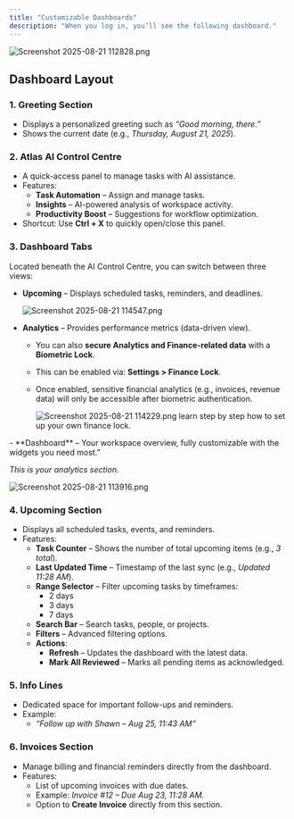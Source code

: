 ```yaml
---
title: "Customizable Dashboards"
description: "When you log in, you’ll see the following dashboard."
---
```


![Screenshot 2025-08-21 112828.png](/images/Screenshot2025-08-21112828.png)

## **Dashboard Layout**

### **1. Greeting Section**

- Displays a personalized greeting such as _“Good morning, there.”_
- Shows the current date (e.g., _Thursday, August 21, 2025_).

### **2. Atlas AI Control Centre**

- A quick-access panel to manage tasks with AI assistance.
- Features:
  - **Task Automation** – Assign and manage tasks.
  - **Insights** – AI-powered analysis of workspace activity.
  - **Productivity Boost** – Suggestions for workflow optimization.
- Shortcut: Use **Ctrl \+ X** to quickly open/close this panel.

### **3. Dashboard Tabs**

Located beneath the AI Control Centre, you can switch between three views:

- **Upcoming** – Displays scheduled tasks, reminders, and deadlines.

  ![Screenshot 2025-08-21 114547.png](/images/Screenshot2025-08-21114547.png)
- **Analytics** – Provides performance metrics (data-driven view).
  - You can also **secure Analytics and Finance-related data** with a **Biometric Lock**.
  - This can be enabled via: **Settings \> Finance Lock**.
  - Once enabled, sensitive financial analytics (e.g., invoices, revenue data) will only be accessible after biometric authentication.

    ![Screenshot 2025-08-21 114229.png](/images/Screenshot2025-08-21114229.png)
    <Card title="See real workflows in action" icon="stars" href="/contract/UseContracts">
  learn step by step how to set up your own finance lock.
</Card>
- **Dashboard** –  Your workspace overview, fully customizable with the widgets you need most.”

  _This is your analytics section._

![Screenshot 2025-08-21 113916.png](/images/Screenshot2025-08-21113916.png)

### **4. Upcoming Section**

- Displays all scheduled tasks, events, and reminders.
- Features:
  - **Task Counter** – Shows the number of total upcoming items (e.g., _3 total_).
  - **Last Updated Time** – Timestamp of the last sync (e.g., _Updated 11:28 AM_).
  - **Range Selector** – Filter upcoming tasks by timeframes:
    - 2 days
    - 3 days
    - 7 days
  - **Search Bar** – Search tasks, people, or projects.
  - **Filters** – Advanced filtering options.
  - **Actions**:
    - **Refresh** – Updates the dashboard with the latest data.
    - **Mark All Reviewed** – Marks all pending items as acknowledged.

### **5. Info Lines**

- Dedicated space for important follow-ups and reminders.
- Example:
  - _“Follow up with Shawn – Aug 25, 11:43 AM”_

### **6. Invoices Section**

- Manage billing and financial reminders directly from the dashboard.
- Features:
  - List of upcoming invoices with due dates.
  - Example: _Invoice #12 – Due Aug 23, 11:28 AM._
  - Option to **Create Invoice** directly from this section.